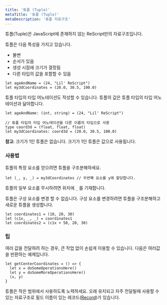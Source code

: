 ```yaml
---
title: '튜플 (Tuple)'
metaTitle: '튜플 (Tuple)'
metaDescription: '튜플 자료구조'
---
```


튜플(Tuple)은 JavaScript에 존재하지 않는 ReScript만의 자료구조입니다.

튜플은 다음 특성을 가지고 있습니다.
- 불변
- 순서가 있음
- 생성 시점에 크기가 결정됨
- 다른 타입의 값을 포함할 수 있음

```reason
let ageAndName = (24, "Lil' ReScript")
let my3dCoordinates = (20.0, 30.5, 100.0)
```


튜플 타입의 타입 어노테이션도 작성할 수 있습니다. 튜플의 값은 튜플 타입의 타입 어노테이션과 닮야합니다.
```reason
let ageAndName: (int, string) = (24, "Lil' ReScript")

// 튜플 타입의 타입 어노테이션을 다른 이름의 타입으로 사용
type coord3d = (float, float, float)
let my3dCoordinates: coord3d = (20.0, 30.5, 100.0)
```

**참고**: 크기가 1인 튜플은 없습니다. 크기가 1인 튜플은 값으로 사용됩니다.


### 사용법

튜플의 특정 요소를 얻으려면 튜플을 구조분해하세요.
```reason
let (_, y, _) = my3dCoordinates // 두번째 요소를 y에 할당합니다.
```
튜플의 일부 요소를 무시하려면 위치에 `_` 를 기재합니다.

튜플은 구성 요소를 변경 할 수 없습니다. 구성 요소를 변경하려면 튜플을 구조분해하고 새로운 튜플을 생성합니다.
```reason
let coordinates1 = (10, 20, 30)
let (c1x, _, _) = coordinates1
let coordinates2 = (c1x + 50, 20, 30)
```

### 팁

여러 값을 전달하려 하는 경우, 큰 작업 없이 손쉽게 이용할 수 있습니다. 다음은 여러값을 반환하는 예제입니다.
```reason
let getCenterCoordinates = () => {
  let x = doSomeOperationsHere()
  let y = doSomeMoreOperationsHere()
  (x, y)
}
```

튜플은 작은 범위에서 사용하도록 노력하세요.
오래 유지되고 자주 전달될때 사용할 수 있는 자료구조로 필드 이름이 있는 레코드([Record](06-Record))가 있습니다.

